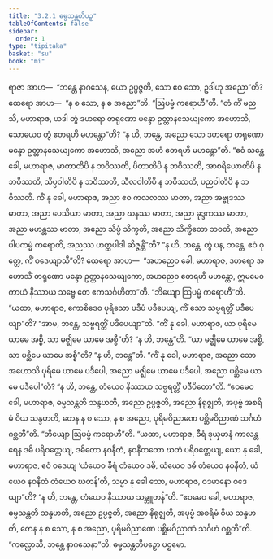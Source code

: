 ```yaml
---
title: "3.2.1 ဓမ္မသန္တတိပဉှ"
tableOfContents: false
sidebar:
  order: 1
type: "tipitaka"
basket: "su"
book: "mi"
---
```



<DynamicBreadcrumb />

<Division number="40" book="mi">

<Paragraph number="178" book="mi">
ရာဇာ အာဟ—  “ဘန္တေ နာဂသေန, ယော ဥပ္ပဇ္ဇတိ, သော ဧဝ သော, ဥဒါဟု အညော”တိ? ထေရော အာဟ—  “န စ သော, န စ အညော”တိ.
</Paragraph>

<Paragraph number="179" book="mi">
“ဩပမ္မံ ကရောဟီ”တိ. “တံ ကိံ မညသိ, မဟာရာဇ, ယဒါ တွံ ဒဟရော တရုဏော မန္ဒော ဥတ္တာနသေယျကော အဟောသိ, သောယေဝ တွံ ဧတရဟိ မဟန္တော”တိ? “န ဟိ, ဘန္တေ, အညော သော ဒဟရော တရုဏော မန္ဒော ဥတ္တာနသေယျကော အဟောသိ, အညော အဟံ ဧတရဟိ မဟန္တော”တိ. “ဧဝံ သန္တေ ခေါ, မဟာရာဇ, မာတာတိပိ န ဘဝိဿတိ, ပိတာတိပိ န ဘဝိဿတိ, အာစရိယောတိပိ န ဘဝိဿတိ, သိပ္ပဝါတိပိ န ဘဝိဿတိ, သီလဝါတိပိ န ဘဝိဿတိ, ပညဝါတိပိ န ဘဝိဿတိ. ကိံ နု ခေါ, မဟာရာဇ, အညာ ဧဝ ကလလဿ မာတာ, အညာ အဗ္ဗုဒဿ မာတာ, အညာ ပေသိယာ မာတာ, အညာ ဃနဿ မာတာ, အညာ ခုဒ္ဒကဿ မာတာ, အညာ မဟန္တဿ မာတာ, အညော သိပ္ပံ သိက္ခတိ, အညော သိက္ခိတော ဘဝတိ, အညော ပါပကမ္မံ ကရောတိ, အညဿ ဟတ္ထပါဒါ ဆိဇ္ဇန္တီ”တိ? “န ဟိ, ဘန္တေ. တွံ ပန, ဘန္တေ, ဧဝံ ဝုတ္တေ, ကိံ ဝဒေယျာသီ”တိ? ထေရော အာဟ—  “အဟညေဝ ခေါ, မဟာရာဇ, ဒဟရော အဟောသိံ တရုဏော မန္ဒော ဥတ္တာနသေယျကော, အဟညေဝ ဧတရဟိ မဟန္တော, ဣမမေဝ ကာယံ နိဿာယ သဗ္ဗေ တေ ဧကသင်္ဂဟိတာ”တိ.
</Paragraph>

<Paragraph number="180" book="mi">
“ဘိယျော ဩပမ္မံ ကရောဟီ”တိ. “ယထာ, မဟာရာဇ, ကောစိဒေဝ ပုရိသော ပဒီပံ ပဒီပေယျ, ကိံ သော သဗ္ဗရတ္တိံ ပဒီပေယျာ”တိ? “အာမ, ဘန္တေ, သဗ္ဗရတ္တိံ ပဒီပေယျာ”တိ. “ကိံ နု ခေါ, မဟာရာဇ, ယာ ပုရိမေ ယာမေ အစ္စိ, သာ မဇ္ဈိမေ ယာမေ အစ္စီ”တိ? “န ဟိ, ဘန္တေ”တိ. “ယာ မဇ္ဈိမေ ယာမေ အစ္စိ, သာ ပစ္ဆိမေ ယာမေ အစ္စီ”တိ? “န ဟိ, ဘန္တေ”တိ. “ကိံ နု ခေါ, မဟာရာဇ, အညော သော အဟောသိ ပုရိမေ ယာမေ ပဒီပေါ, အညော မဇ္ဈိမေ ယာမေ ပဒီပေါ, အညော ပစ္ဆိမေ ယာမေ ပဒီပေါ”တိ? “န ဟိ, ဘန္တေ, တံယေဝ နိဿာယ သဗ္ဗရတ္တိံ ပဒီပိတော”တိ. “ဧဝမေဝ ခေါ, မဟာရာဇ, ဓမ္မသန္တတိ သန္ဒဟတိ, အညော ဥပ္ပဇ္ဇတိ, အညော နိရုဇ္ဈတိ, အပုဗ္ဗံ အစရိမံ ဝိယ သန္ဒဟတိ, တေန န စ သော, န စ အညော, ပုရိမဝိညာဏေ ပစ္ဆိမဝိညာဏံ သင်္ဂဟံ ဂစ္ဆတီ”တိ.
</Paragraph>

<Paragraph number="181" book="mi">
“ဘိယျော ဩပမ္မံ ကရောဟီ”တိ. “ယထာ, မဟာရာဇ, ခီရံ ဒုယှမာနံ ကာလန္တရေန ဒဓိ ပရိဝတ္တေယျ, ဒဓိတော နဝနီတံ, နဝနီတတော ဃတံ ပရိဝတ္တေယျ, ယော နု ခေါ, မဟာရာဇ, ဧဝံ ဝဒေယျ ‘ယံယေဝ ခီရံ တံယေဝ ဒဓိ, ယံယေဝ ဒဓိ တံယေဝ နဝနီတံ, ယံယေဝ နဝနီတံ တံယေဝ ဃတန်’တိ, သမ္မာ နု ခေါ သော, မဟာရာဇ, ဝဒမာနော ဝဒေယျာ”တိ? “န ဟိ, ဘန္တေ, တံယေဝ နိဿာယ သမ္ဘူတန်”တိ. “ဧဝမေဝ ခေါ, မဟာရာဇ, ဓမ္မသန္တတိ သန္ဒဟတိ, အညော ဥပ္ပဇ္ဇတိ, အညော နိရုဇ္ဈတိ, အပုဗ္ဗံ အစရိမံ ဝိယ သန္ဒဟတိ, တေန န စ သော, န စ အညော, ပုရိမဝိညာဏေ ပစ္ဆိမဝိညာဏံ သင်္ဂဟံ ဂစ္ဆတီ”တိ.
</Paragraph>

<Paragraph number="182" book="mi">
“ကလ္လောသိ, ဘန္တေ နာဂသေနာ”တိ.

</Paragraph>
</Division>

<Paragraph number="183" type="center" book="mi">
ဓမ္မသန္တတိပဉှော ပဌမော.
</Paragraph>